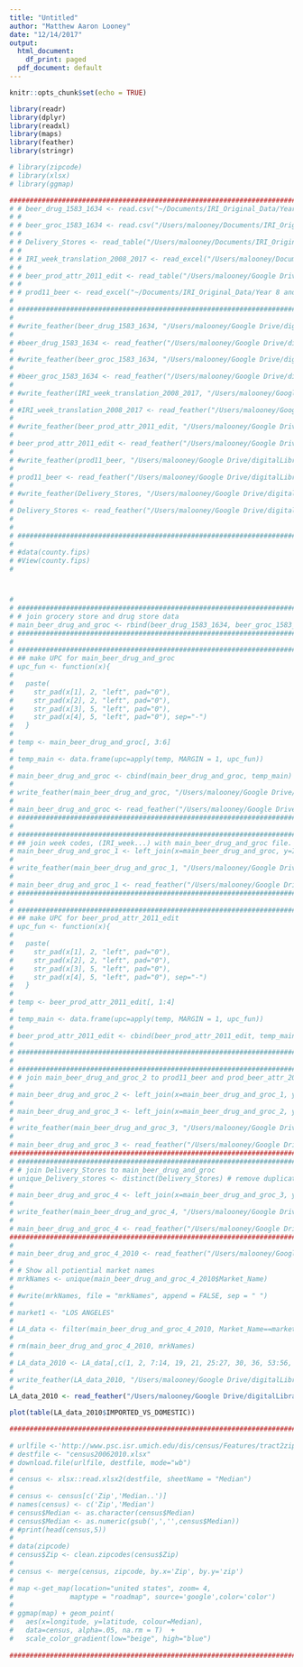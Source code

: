 ```yaml
---
title: "Untitled"
author: "Matthew Aaron Looney"
date: "12/14/2017"
output:
  html_document:
    df_print: paged
  pdf_document: default
---
```


```r
knitr::opts_chunk$set(echo = TRUE)

library(readr)
library(dplyr)
library(readxl)
library(maps)
library(feather)
library(stringr)

# library(zipcode)
# library(xlsx)
# library(ggmap)

```

```r

################################################################################
# # beer_drug_1583_1634 <- read.csv("~/Documents/IRI_Original_Data/Year 10 and 11 DVD/Year10/beer/beer_drug_1583_1634", sep="")
# # 
# # beer_groc_1583_1634 <- read.csv("/Users/malooney/Documents/IRI_Original_Data/Year 10 and 11 DVD/Year10/beer/beer_groc_1583_1634", sep="")
# #    
# # Delivery_Stores <- read_table("/Users/malooney/Documents/IRI_Original_Data/Year 10 and 11 DVD/Year10/beer/Delivery_Stores")
# # 
# # IRI_week_translation_2008_2017 <- read_excel("/Users/malooney/Documents/IRI_Original_Data/Year 10 and 11 DVD/Year10/beer/IRI week translation_2008_2017.xls", col_types = c("numeric", "date", "date", "skip", "skip", "skip"))
# # 
# # beer_prod_attr_2011_edit <- read_table("/Users/malooney/Google Drive/digitalLibrary/*MS_Thesis/MS_Thesis/data/beer_prod_attr_2011_edit")
# # 
# # prod11_beer <- read_excel("~/Documents/IRI_Original_Data/Year 8 and 9 DVD/parsed stub files 2008-2011/prod11_beer.xlsx")
# 
# ################################################################################
# 
# #write_feather(beer_drug_1583_1634, "/Users/malooney/Google Drive/digitalLibrary/*MS_Thesis/MS_Thesis/data/beer_drug_1583_1634_feather")
# 
# #beer_drug_1583_1634 <- read_feather("/Users/malooney/Google Drive/digitalLibrary/*MS_Thesis/MS_Thesis/data/beer_drug_1583_1634_feather")
# 
# #write_feather(beer_groc_1583_1634, "/Users/malooney/Google Drive/digitalLibrary/*MS_Thesis/MS_Thesis/data/beer_groc_1583_1634_feather")
# 
# #beer_groc_1583_1634 <- read_feather("/Users/malooney/Google Drive/digitalLibrary/*MS_Thesis/MS_Thesis/data/beer_groc_1583_1634_feather")
# 
# #write_feather(IRI_week_translation_2008_2017, "/Users/malooney/Google Drive/digitalLibrary/*MS_Thesis/MS_Thesis/data/IRI_week_translation_2008_2017_feather")
# 
# #IRI_week_translation_2008_2017 <- read_feather("/Users/malooney/Google Drive/digitalLibrary/*MS_Thesis/MS_Thesis/data/IRI_week_translation_2008_2017_feather")
# 
# #write_feather(beer_prod_attr_2011_edit, "/Users/malooney/Google Drive/digitalLibrary/*MS_Thesis/MS_Thesis/data/beer_prod_attr_2011_edit_feather")
# 
# beer_prod_attr_2011_edit <- read_feather("/Users/malooney/Google Drive/digitalLibrary/*MS_Thesis/MS_Thesis/data/beer_prod_attr_2011_edit_feather")
# 
# #write_feather(prod11_beer, "/Users/malooney/Google Drive/digitalLibrary/*MS_Thesis/MS_Thesis/data/prod11_beer_feather")
# 
# prod11_beer <- read_feather("/Users/malooney/Google Drive/digitalLibrary/*MS_Thesis/MS_Thesis/data/prod11_beer_feather")
# 
# #write_feather(Delivery_Stores, "/Users/malooney/Google Drive/digitalLibrary/*MS_Thesis/MS_Thesis/data/Delivery_Stores_feather")
# 
# Delivery_Stores <- read_feather("/Users/malooney/Google Drive/digitalLibrary/*MS_Thesis/MS_Thesis/data/Delivery_Stores_feather")
# 
# 
# ################################################################################
# 
# #data(county.fips)
# #View(county.fips)
# 
```
# 
```r
# 
# ################################################################################
# # join grocery store and drug store data
# main_beer_drug_and_groc <- rbind(beer_drug_1583_1634, beer_groc_1583_1634)
# ################################################################################
# 
# ################################################################################
# ## make UPC for main_beer_drug_and_groc
# upc_fun <- function(x){
# 
#   paste(
#     str_pad(x[1], 2, "left", pad="0"),
#     str_pad(x[2], 2, "left", pad="0"),
#     str_pad(x[3], 5, "left", pad="0"),
#     str_pad(x[4], 5, "left", pad="0"), sep="-")
#   }
# 
# temp <- main_beer_drug_and_groc[, 3:6]
# 
# temp_main <- data.frame(upc=apply(temp, MARGIN = 1, upc_fun))
# 
# main_beer_drug_and_groc <- cbind(main_beer_drug_and_groc, temp_main)
# 
# write_feather(main_beer_drug_and_groc, "/Users/malooney/Google Drive/digitalLibrary/*MS_Thesis/MS_Thesis/data/main_beer_drug_and_groc_feather")
# 
# main_beer_drug_and_groc <- read_feather("/Users/malooney/Google Drive/digitalLibrary/*MS_Thesis/MS_Thesis/data/main_beer_drug_and_groc_feather")
# ################################################################################
# 
# ################################################################################
# ## join week codes, (IRI_week...) with main_beer_drug_and_groc file.
# main_beer_drug_and_groc_1 <- left_join(x=main_beer_drug_and_groc, y=IRI_week_translation_2008_2017, by=c("WEEK" = "IRI Week"))
# 
# write_feather(main_beer_drug_and_groc_1, "/Users/malooney/Google Drive/digitalLibrary/*MS_Thesis/MS_Thesis/data/main_beer_drug_and_groc_1_feather")
# 
# main_beer_drug_and_groc_1 <- read_feather("/Users/malooney/Google Drive/digitalLibrary/*MS_Thesis/MS_Thesis/data/main_beer_drug_and_groc_1_feather")
# ################################################################################
# 
# ################################################################################
# ## make UPC for beer_prod_attr_2011_edit
# upc_fun <- function(x){
# 
#   paste(
#     str_pad(x[1], 2, "left", pad="0"),
#     str_pad(x[2], 2, "left", pad="0"),
#     str_pad(x[3], 5, "left", pad="0"),
#     str_pad(x[4], 5, "left", pad="0"), sep="-")
#   }
# 
# temp <- beer_prod_attr_2011_edit[, 1:4]
# 
# temp_main <- data.frame(upc=apply(temp, MARGIN = 1, upc_fun))
# 
# beer_prod_attr_2011_edit <- cbind(beer_prod_attr_2011_edit, temp_main)
# 
# ################################################################################
# 
# ################################################################################
# # join main_beer_drug_and_groc_2 to prod11_beer and prod_beer_attr_2011_edit
# 
# main_beer_drug_and_groc_2 <- left_join(x=main_beer_drug_and_groc_1, y=beer_prod_attr_2011_edit, by=c("upc" = "upc"))
# 
# main_beer_drug_and_groc_3 <- left_join(x=main_beer_drug_and_groc_2, y=prod11_beer, by=c("upc" = "UPC"))
# 
# write_feather(main_beer_drug_and_groc_3, "/Users/malooney/Google Drive/digitalLibrary/*MS_Thesis/MS_Thesis/data/main_beer_drug_and_groc_3_feather")
# 
# main_beer_drug_and_groc_3 <- read_feather("/Users/malooney/Google Drive/digitalLibrary/*MS_Thesis/MS_Thesis/data/main_beer_drug_and_groc_3_feather")
#################################################################################
# ################################################################################
# # join Delivery_Stores to main_beer_drug_and_groc
# unique_Delivery_stores <- distinct(Delivery_Stores) # remove duplicate IRI_Key numbers
# 
# main_beer_drug_and_groc_4 <- left_join(x=main_beer_drug_and_groc_3, y=unique_Delivery_stores, by="IRI_KEY")
# 
# write_feather(main_beer_drug_and_groc_4, "/Users/malooney/Google Drive/digitalLibrary/*MS_Thesis/MS_Thesis/data/main_beer_drug_and_groc_4_feather")
# 
# main_beer_drug_and_groc_4 <- read_feather("/Users/malooney/Google Drive/digitalLibrary/*MS_Thesis/MS_Thesis/data/main_beer_drug_and_groc_4_feather")
################################################################################
# 
# main_beer_drug_and_groc_4_2010 <- read_feather("/Users/malooney/Google Drive/digitalLibrary/*MS_Thesis/MS_Thesis/data/main_beer_drug_and_groc_4_feather")
# 
# # Show all potiential market names
# mrkNames <- unique(main_beer_drug_and_groc_4_2010$Market_Name)
# 
# #write(mrkNames, file = "mrkNames", append = FALSE, sep = " ")
# 
# market1 <- "LOS ANGELES"
# 
# LA_data <- filter(main_beer_drug_and_groc_4_2010, Market_Name==market1)
# 
# rm(main_beer_drug_and_groc_4_2010, mrkNames)
# 
# LA_data_2010 <- LA_data[,c(1, 2, 7:14, 19, 21, 25:27, 30, 36, 53:56, 71:76)]
# 
# write_feather(LA_data_2010, "/Users/malooney/Google Drive/digitalLibrary/*MS_Thesis/MS_Thesis/data/LA_data_2010_feather")
#
LA_data_2010 <- read_feather("/Users/malooney/Google Drive/digitalLibrary/*MS_Thesis/MS_Thesis/data/LA_data_2010_feather")

plot(table(LA_data_2010$IMPORTED_VS_DOMESTIC))

```















```r
################################################################################
   
# urlfile <-'http://www.psc.isr.umich.edu/dis/census/Features/tract2zip/MedianZIP-3.xlsx'
# destfile <- "census20062010.xlsx"
# download.file(urlfile, destfile, mode="wb")
# 
# census <- xlsx::read.xlsx2(destfile, sheetName = "Median")
#    
# census <- census[c('Zip','Median..')]
# names(census) <- c('Zip','Median')
# census$Median <- as.character(census$Median)
# census$Median <- as.numeric(gsub(',','',census$Median))
# #print(head(census,5))
#    
# data(zipcode)
# census$Zip <- clean.zipcodes(census$Zip)
#    
# census <- merge(census, zipcode, by.x='Zip', by.y='zip')
#    
# map <-get_map(location="united states", zoom= 4,
#              maptype = "roadmap", source='google',color='color')
#    
# ggmap(map) + geom_point(
#   aes(x=longitude, y=latitude, colour=Median), 
#   data=census, alpha=.05, na.rm = T)  + 
#   scale_color_gradient(low="beige", high="blue")
   
################################################################################
```

